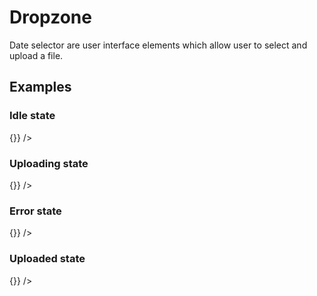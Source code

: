 

<Meta title="JSX/Dropzone" component={Dropzone} />

# Dropzone

Date selector are user interface elements which allow user to select and upload a file.

## Examples

### Idle state

<Preview>
  <Dropzone uploading={false} onSelectedFile={() => {}} />
</Preview>

### Uploading state

<Preview>
  <Dropzone uploading={true} progress={30} onSelectedFile={() => {}} />
</Preview>

### Error state

<Preview>
  <Dropzone
    uploading={true}
    progress={30}
    error="Something went wront"
    onSelectedFile={() => {}}
  />
</Preview>

### Uploaded state

<Preview>
  <Dropzone
    uploading={false}
    uploadedFileUrl="http://getpopsure.com/my-file.png"
    onSelectedFile={() => {}}
  />
</Preview>

